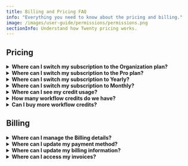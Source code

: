 ```yaml
---
title: Billing and Pricing FAQ
info: "Everything you need to know about the pricing and billing."
image: /images/user-guide/permissions/permissions.png
sectionInfo: Understand how Twenty pricing works.
---
```

## Pricing

<details>
<summary><strong>Where can I switch my subscription to the Organization plan?</strong></summary>

You can do so under `Settings / Billing`. Then click on `Switch to Organization`.

</details>

<details>
<summary><strong>Where can I switch my subscription to the Pro plan?</strong></summary>

Please reach out to our team directly via the Support, there is no easy way to do this using the UI at the moment.

</details>

<details>
<summary><strong>Where can I switch my subscription to Yearly?</strong></summary>

You can do so under `Settings / Billing`. Then click on `Switch to Yearly`.

</details>

<details>
<summary><strong>Where can I switch my subscription to Monthly?</strong></summary>

Please reach out to our team directly via the Support, there is no easy way to do this using the UI at the moment.

</details>

<details>
<summary><strong>Where can I see my credit usage?</strong></summary>

You will find this under `Settings / Billing`.

</details>


<details>
<summary><strong>How many workflow credits do we have?</strong></summary>

The number of credits varies based on the plan. A workspace under **trial gets 5 million credits**, one with a **Pro plan gets 10 million credits per month** and one with an **Organization plan gets 20 million credits per month**.

</details>


<details>
<summary><strong>Can I buy more workflow credits?</strong></summary>

This is coming soon! Reach out to us directly in the meantime.

</details>

## Billing

<details>
<summary><strong>Where can I manage the Billing details?</strong></summary>

You can do so under `Settings / Billing`.

</details>

<details>
<summary><strong>Where can I update my payment method?</strong></summary>

You can do so under `Settings / Billing`. Then click on `View billing details`. You'll be able to add a new payment method there.

</details>

<details>
<summary><strong>Where can I update my billing information?</strong></summary>

You can do so under `Settings / Billing`. Then click on `View billing details`. You'll be able to edit the billing information there.

</details>

<details>
<summary><strong>Where can I access my invoices?</strong></summary>

You can do so under `Settings / Billing`. Then click on `View billing details`. You'll see all your invoices at the bottom of the screen.

</details>

<ArticleEditContent></ArticleEditContent>